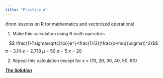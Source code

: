 ```yaml
---
title: "Practice A"
---
```


(from lessons on R for mathematics and vectorized operations)

1. Make this calculation using R math operators

$$ \frac{1}{\sigma\sqrt{2\pi}}e^{-\frac{1}{2}(\frac{x-\mu}{\sigma})^2}$$
$\pi$ = 3.14
$e$ = 2.718
$\mu$ = 50
$\sigma$ = 5
$x$ = 20

2. Repeat this calculation except for 
$x$ = {10, 20, 30, 40, 50, 60}


[***The Solution***](../practice/solution-A.qmd)
